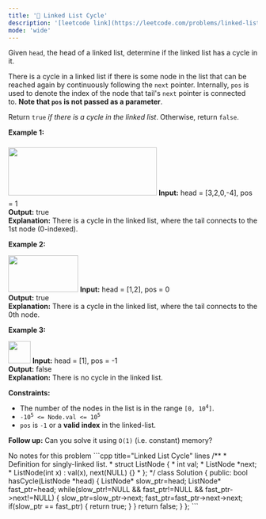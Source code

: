 ```yaml
---
title: '🧩 Linked List Cycle'
description: '[leetcode link](https://leetcode.com/problems/linked-list-cycle/description/)'
mode: 'wide'
---
```

<Tabs>
  <Tab title="Question" icon="circle-question" iconType="regular">
    <Card>
      <p>Given <code>head</code>, the head of a linked list, determine if the linked list has a cycle in it.</p>  <p>There is a cycle in a linked list if there is some node in the list that can be reached again by continuously following the&nbsp;<code>next</code>&nbsp;pointer. Internally, <code>pos</code>&nbsp;is used to denote the index of the node that&nbsp;tail&#39;s&nbsp;<code>next</code>&nbsp;pointer is connected to.&nbsp;<strong>Note that&nbsp;<code>pos</code>&nbsp;is not passed as a parameter</strong>.</p>  <p>Return&nbsp;<code>true</code><em> if there is a cycle in the linked list</em>. Otherwise, return <code>false</code>.</p>   <p><strong class="example">Example 1:</strong></p> <img alt="" src="https://assets.leetcode.com/uploads/2018/12/07/circularlinkedlist.png" style="width: 300px; height: 97px; margin-top: 8px; margin-bottom: 8px;" />  <strong>Input:</strong> head = [3,2,0,-4], pos = 1 <br/> <strong>Output:</strong> true <br/> <strong>Explanation:</strong> There is a cycle in the linked list, where the tail connects to the 1st node (0-indexed).   <p><strong class="example">Example 2:</strong></p> <img alt="" src="https://assets.leetcode.com/uploads/2018/12/07/circularlinkedlist_test2.png" style="width: 141px; height: 74px;" />  <strong>Input:</strong> head = [1,2], pos = 0 <br/> <strong>Output:</strong> true <br/> <strong>Explanation:</strong> There is a cycle in the linked list, where the tail connects to the 0th node.   <p><strong class="example">Example 3:</strong></p> <img alt="" src="https://assets.leetcode.com/uploads/2018/12/07/circularlinkedlist_test3.png" style="width: 45px; height: 45px;" />  <strong>Input:</strong> head = [1], pos = -1 <br/> <strong>Output:</strong> false <br/> <strong>Explanation:</strong> There is no cycle in the linked list.    <p><strong>Constraints:</strong></p>  <ul>  <li>The number of the nodes in the list is in the range <code>[0, 10<sup>4</sup>]</code>.</li>  <li><code>-10<sup>5</sup> &lt;= Node.val &lt;= 10<sup>5</sup></code></li>  <li><code>pos</code> is <code>-1</code> or a <strong>valid index</strong> in the linked-list.</li> </ul>   <p><strong>Follow up:</strong> Can you solve it using <code>O(1)</code> (i.e. constant) memory?</p> 
    </Card>
  </Tab>
  <Tab title="Solution" icon="lightbulb" iconType="regular" >
    <Card>
      No notes for this problem
    </Card>
  <Expandable title="code">
    <CodeGroup dropdown>
```cpp title="Linked List Cycle" lines
/**
 * Definition for singly-linked list.
 * struct ListNode {
 *     int val;
 *     ListNode *next;
 *     ListNode(int x) : val(x), next(NULL) {}
 * };
 */
class Solution {
public:
    bool hasCycle(ListNode *head) {
        ListNode* slow_ptr=head;
          ListNode* fast_ptr=head;
          while(slow_ptr!=NULL && fast_ptr!=NULL && fast_ptr->next!=NULL)
          {
              slow_ptr=slow_ptr->next;
              fast_ptr=fast_ptr->next->next;
              if(slow_ptr == fast_ptr)
              {
                return true;
              }
          }
          return false;
    }
};
```
    </CodeGroup>
  </Expandable>
  </Tab>
</Tabs>